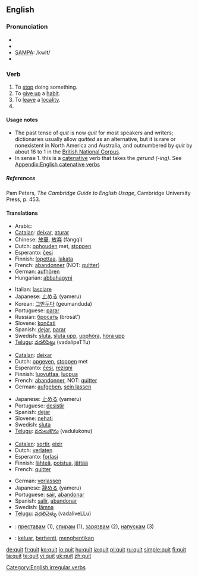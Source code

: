 {{see|quít}}
==English==

===Pronunciation===
* {{enPR|/kwĭt/}}
* {{IPA|/kwɪt/}}
* [[w:SAMPA|SAMPA]]: /kwIt/
* {{audio|en-us-quit.ogg|Audio (US)}}

===Verb===
{{en-verb|quits|quitting|'''quit''' ''or'' '''[[quitted]]'''}}

# To [[stop]] doing something.
# To [[give up]] a [[habit]].
# To [[leave]] a [[locality]].
# {{past of|[[quit]]}}

====Usage notes====
* The past tense of ''quit'' is now ''quit'' for most speakers and writers; dictionaries usually allow ''quitted'' as an alternative, but it is rare or nonexistent in North America and Australia, and outnumbered by ''quit'' by about 16 to 1 in the [http://www.natcorp.ox.ac.uk/ British National Corpus].
* In sense 1. this is a [[catenative]] verb that takes the ''gerund (-ing)''. See [[Appendix:English catenative verbs]]

=====References=====
Pam Peters, ''The Cambridge Guide to English Usage'', Cambridge University Press, p. 453.

====Translations====

{{trans-top|Stop something}}
* Arabic: {{ARchar|[[تخلى عن]]}} {{IPAchar|(taxálla ʕan)}}
* [[Catalan]]: [[deixar]], [[aturar]]
* Chinese: [[放棄]], [[放弃]] (fàngqì)
* Dutch: [[ophouden]] met, [[stoppen]]
* Esperanto: [[ĉesi]]
* Finnish: [[lopettaa]], [[lakata]]
* French: [[abandonner]] (NOT: [[quitter]])
* German: [[aufhören]]
* Hungarian: [[abbahagyni]]
{{trans-mid}}
* Italian: [[lasciare]]
* Japanese: [[止める]] (yameru)
* Korean: [[그만두다]] (geumanduda)
* Portuguese: [[parar]]
* Russian: [[бросать]] (brosát’)
* Slovene: [[končati]]
* Spanish: [[dejar]], [[parar]]
* Swedish: [[sluta]], [[sluta upp]], [[upphöra]], [[höra upp]]
* [[Telugu]]: [[వదలిపెట్టు]] (vadalipeTTu)
{{trans-bottom}}

{{trans-top|Give up}}
* [[Catalan]]: [[deixar]]
* Dutch: [[opgeven]], [[stoppen]] met
* Esperanto: [[ĉesi]], [[rezigni]]
* Finnish: [[luovuttaa]], [[luopua]]
* French: [[abandonner]], NOT: [[quitter]]
* German: [[aufgeben]], [[sein lassen]]
{{trans-mid}}
* Japanese: [[止める]] (yameru)
* Portuguese: [[desistir]]
* Spanish: [[dejar]]
* Slovene: [[nehati]]
* Swedish: [[sluta]]
* [[Telugu]]: [[వదులుకొను]] (vadulukonu)
{{trans-bottom}}

{{trans-top|Leave}}
* [[Catalan]]: [[sortir]], [[eixir]]
* Dutch: [[verlaten]]
* Esperanto: [[forlasi]]
* Finnish: [[lähteä]], [[poistua]], [[jättää]]
* French: [[quitter]]
{{trans-mid}}
* German: [[verlassen]]
* Japanese: [[辞める]] (yameru)
* Portuguese: [[sair]], [[abandonar]]
* Spanish: [[salir]], [[abandonar]]
* Swedish: [[lämna]]
* [[Telugu]]: [[వదలివెళ్ళు]] (vadaliveLLu)
{{trans-bottom}}

{{checktrans}}
{{trans-top|Translations to be checked}}
* {{ttbc|Bulgarian}}: [[преставам]] (1), [[спирам]] (1), [[зарязвам]] (2), [[напускам]] (3)
{{trans-mid}}
* {{ttbc|Indonesian}}: [[keluar]], [[henti|berhenti]], [[henti|menghentikan]]
{{trans-bottom}}

[[Category:English irregular verbs]]

[[de:quit]]
[[fr:quit]]
[[ko:quit]]
[[io:quit]]
[[hu:quit]]
[[ja:quit]]
[[pl:quit]]
[[ru:quit]]
[[simple:quit]]
[[fi:quit]]
[[ta:quit]]
[[te:quit]]
[[vi:quit]]
[[uk:quit]]
[[zh:quit]]
